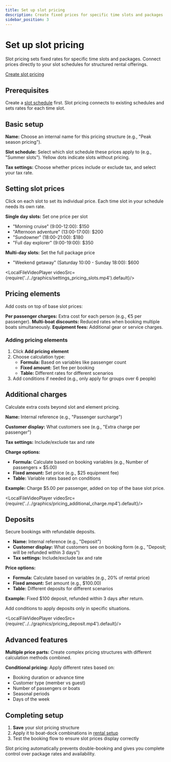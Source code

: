 ```yaml
---
title: Set up slot pricing
description: Create fixed prices for specific time slots and packages
sidebar_position: 3
---
```



# Set up slot pricing

Slot pricing sets fixed rates for specific time slots and packages. Connect prices directly to your slot schedules for structured rental offerings.

<div class="button-container">
  <a href="https://dashboard.letsbook.app/pricing/slots/add" class="button button--primary" target="_blank" rel="noopener noreferrer">Create slot pricing</a>
</div>

## Prerequisites

Create a [slot schedule](../schedules/slot-schedule) first. Slot pricing connects to existing schedules and sets rates for each time slot.

## Basic setup

**Name:** Choose an internal name for this pricing structure (e.g., "Peak season pricing").

**Slot schedule:** Select which slot schedule these prices apply to (e.g., "Summer slots"). Yellow dots indicate slots without pricing.

**Tax settings:** Choose whether prices include or exclude tax, and select your tax rate.

## Setting slot prices

Click on each slot to set its individual price. Each time slot in your schedule needs its own rate.

**Single day slots:** Set one price per slot

- "Morning cruise" (9:00-12:00): $150
- "Afternoon adventure" (13:00-17:00): $200
- "Sundowner" (18:00-21:00): $180
- "Full day explorer" (9:00-19:00): $350

**Multi-day slots:** Set the full package price

- "Weekend getaway" (Saturday 10:00 - Sunday 18:00): $600

<LocalFileVideoPlayer videoSrc={require('../../graphics/settings_pricing_slots.mp4').default}/>

## Pricing elements

Add costs on top of base slot prices:

**Per passenger charges:** Extra cost for each person (e.g., €5 per passenger).
**Multi-boat discounts:** Reduced rates when booking multiple boats simultaneously.
**Equipment fees:** Additional gear or service charges.

### Adding pricing elements

1. Click **Add pricing element**
2. Choose calculation type:
    - **Formula:** Based on variables like passenger count
    - **Fixed amount:** Set fee per booking
    - **Table:** Different rates for different scenarios
3. Add conditions if needed (e.g., only apply for groups over 6 people)

## Additional charges

Calculate extra costs beyond slot and element pricing.

**Name:** Internal reference (e.g., "Passenger surcharge")

**Customer display:** What customers see (e.g., "Extra charge per passenger")

**Tax settings:** Include/exclude tax and rate

**Charge options:**

- **Formula:** Calculate based on booking variables (e.g., Number of passengers × $5.00)
- **Fixed amount:** Set price (e.g., $25 equipment fee)
- **Table:** Variable rates based on conditions

**Example:** Charge $5.00 per passenger, added on top of the base slot price.

<LocalFileVideoPlayer videoSrc={require('../../graphics/pricing_additional_charge.mp4').default}/>

## Deposits

Secure bookings with refundable deposits.

- **Name:** Internal reference (e.g., "Deposit")
- **Customer display:** What customers see on booking form (e.g., "Deposit; will be refunded within 3 days")
- **Tax settings:** Include/exclude tax and rate

**Price options:**

- **Formula:** Calculate based on variables (e.g., 20% of rental price)
- **Fixed amount:** Set amount (e.g., $100.00)
- **Table:** Different deposits for different scenarios

**Example:** Fixed $100 deposit, refunded within 3 days after return.

Add conditions to apply deposits only in specific situations.

<LocalFileVideoPlayer videoSrc={require('../../graphics/pricing_deposit.mp4').default}/>

## Advanced features

**Multiple price parts:** Create complex pricing structures with different calculation methods combined.

**Conditional pricing:** Apply different rates based on:

- Booking duration or advance time
- Customer type (member vs guest)
- Number of passengers or boats
- Seasonal periods
- Days of the week

## Completing setup

1. **Save** your slot pricing structure
2. Apply it to boat-dock combinations in [rental setup](https://dashboard.letsbook.app/rental-setup)
3. Test the booking flow to ensure slot prices display correctly

Slot pricing automatically prevents double-booking and gives you complete control over package rates and availability.
